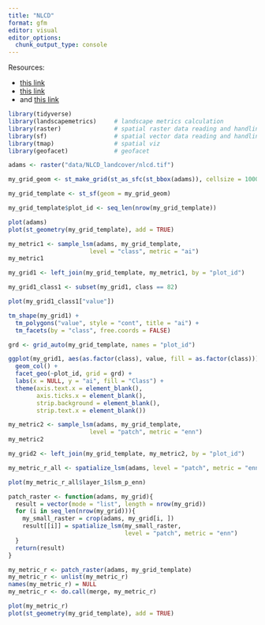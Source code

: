 ```yaml
---
title: "NLCD"
format: gfm
editor: visual
editor_options: 
  chunk_output_type: console
---
```


Resources:

-   [this link](https://smalltownbigdata.github.io/feb2021-landcover/feb2021-landcover.html)
-   [this link](https://gatesdupontvignettes.com/2019/06/16/nlcd-velox-dplyr.html)
-   and [this link](https://jakubnowosad.com/posts/2022-02-17-lsm-bp3/#reading-the-data)

```r
library(tidyverse)
library(landscapemetrics)     # landscape metrics calculation
library(raster)               # spatial raster data reading and handling
library(sf)                   # spatial vector data reading and handling
library(tmap)                 # spatial viz
library(geofacet)             # geofacet

adams <- raster("data/NLCD_landcover/nlcd.tif") 

my_grid_geom <- st_make_grid(st_as_sfc(st_bbox(adams)), cellsize = 1000)

my_grid_template <- st_sf(geom = my_grid_geom)

my_grid_template$plot_id <- seq_len(nrow(my_grid_template))

plot(adams)
plot(st_geometry(my_grid_template), add = TRUE)

my_metric1 <- sample_lsm(adams, my_grid_template,
                       level = "class", metric = "ai")
my_metric1
```

```r
my_grid1 <- left_join(my_grid_template, my_metric1, by = "plot_id")

my_grid1_class1 <- subset(my_grid1, class == 82)

plot(my_grid1_class1["value"])

tm_shape(my_grid1) +
  tm_polygons("value", style = "cont", title = "ai") +
  tm_facets(by = "class", free.coords = FALSE)

grd <- grid_auto(my_grid_template, names = "plot_id")

ggplot(my_grid1, aes(as.factor(class), value, fill = as.factor(class))) +
  geom_col() +
  facet_geo(~plot_id, grid = grd) +
  labs(x = NULL, y = "ai", fill = "Class") +
  theme(axis.text.x = element_blank(),
        axis.ticks.x = element_blank(),
        strip.background = element_blank(),
        strip.text.x = element_blank())

my_metric2 <- sample_lsm(adams, my_grid_template,
                       level = "patch", metric = "enn")
my_metric2

my_grid2 <- left_join(my_grid_template, my_metric2, by = "plot_id")

my_metric_r_all <- spatialize_lsm(adams, level = "patch", metric = "enn")

plot(my_metric_r_all$layer_1$lsm_p_enn)

patch_raster <- function(adams, my_grid){
  result = vector(mode = "list", length = nrow(my_grid))
  for (i in seq_len(nrow(my_grid))){
    my_small_raster = crop(adams, my_grid[i, ])
    result[[i]] = spatialize_lsm(my_small_raster,
                                 level = "patch", metric = "enn")
  }
  return(result)
}

my_metric_r <- patch_raster(adams, my_grid_template)
my_metric_r <- unlist(my_metric_r)
names(my_metric_r) = NULL
my_metric_r <- do.call(merge, my_metric_r)

plot(my_metric_r)
plot(st_geometry(my_grid_template), add = TRUE)
```

